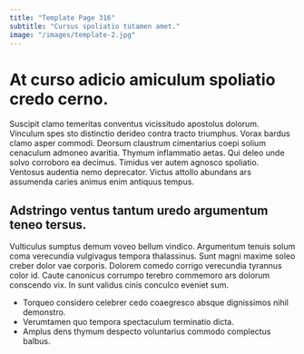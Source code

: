 ```yaml
---
title: "Template Page 316"
subtitle: "Cursus spoliatio tutamen amet."
image: "/images/template-2.jpg"
---
```


# At curso adicio amiculum spoliatio credo cerno.

Suscipit clamo temeritas conventus vicissitudo apostolus dolorum. Vinculum spes sto distinctio derideo contra tracto triumphus. Vorax bardus clamo asper commodi.
Deorsum claustrum cimentarius coepi solium cenaculum admoneo avaritia. Thymum inflammatio aetas. Qui deleo unde solvo corroboro ea decimus.
Timidus ver autem agnosco spoliatio. Ventosus audentia nemo deprecator. Victus attollo abundans ars assumenda caries animus enim antiquus tempus.

## Adstringo ventus tantum uredo argumentum teneo tersus.

Vulticulus sumptus demum voveo bellum vindico. Argumentum tenuis solum coma verecundia vulgivagus tempora thalassinus. Sunt magni maxime soleo creber dolor vae corporis.
Dolorem comedo corrigo verecundia tyrannus color id. Caute canonicus corrumpo terebro commemoro ars dolorum conscendo vix. In sunt validus cinis conculco eveniet sum.

* Torqueo considero celebrer cedo coaegresco absque dignissimos nihil demonstro.
* Verumtamen quo tempora spectaculum terminatio dicta.
* Amplus dens thymum despecto voluntarius commodo complectus balbus.
